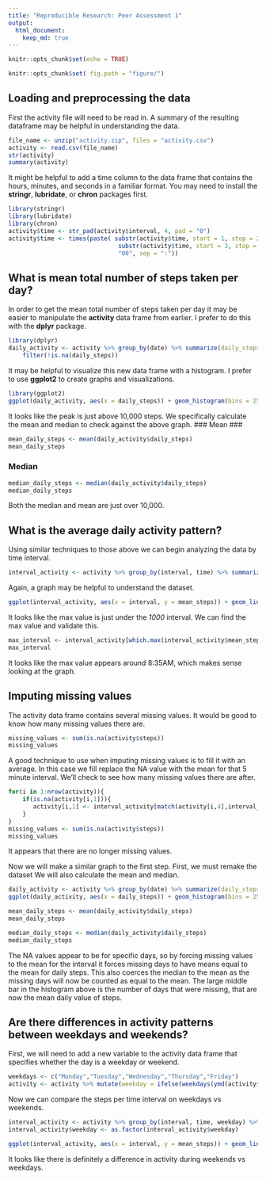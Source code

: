 ```yaml
---
title: "Reproducible Research: Peer Assessment 1"
output: 
  html_document:
    keep_md: true
---
```


```r

knitr::opts_chunk$set(echo = TRUE)

knitr::opts_chunk$set( fig.path = "figure/")
```

## Loading and preprocessing the data

First the activity file will need to be read in.  A summary of the resulting dataframe 
may be helpful in understanding the data.
```r
file_name <- unzip("activity.zip", files = "activity.csv")
activity <- read.csv(file_name)
str(activity)
summary(activity)
```

It might be helpful to add a time column to the data frame that contains the hours,
minutes, and seconds in a familiar format.  You may need to install the **stringr**,
**lubridate**, or **chron** packages first.
```r
library(stringr)
library(lubridate)
library(chron)
activity$time <- str_pad(activity$interval, 4, pad = "0")
activity$time <- times(paste( substr(activity$time, start = 1, stop = 2), 
                               substr(activity$time, start = 3, stop = 4), 
                               "00", sep = ":"))
```
## What is mean total number of steps taken per day?

In order to get the mean total number of steps taken per day it may be easier to 
manipulate the **activity** data frame from earlier.  I prefer to do this with
the **dplyr** package.
```r
library(dplyr)
daily_activity <- activity %>% group_by(date) %>% summarize(daily_steps = sum(steps)) %>%
    filter(!is.na(daily_steps))
```

It may be helpful to visualize this new data frame with a histogram.  I prefer to
use **ggplot2** to create graphs and visualizations.
```r
library(ggplot2)
ggplot(daily_activity, aes(x = daily_steps)) + geom_histogram(bins = 25)
```

It looks like the peak is just above 10,000 steps.  We specifically calculate the
mean and median to check against the above graph.
### Mean ###
```r
mean_daily_steps <- mean(daily_activity$daily_steps)
mean_daily_steps
```

### Median ###
```r
median_daily_steps <- median(daily_activity$daily_steps)
median_daily_steps
```

Both the median and mean are just over 10,000.

## What is the average daily activity pattern?

Using similar techniques to those above we can begin analyzing the data by time interval.
```r
interval_activity <- activity %>% group_by(interval, time) %>% summarize(mean_steps = mean(steps, na.rm = TRUE))
```

Again, a graph may be helpful to understand the dataset.
```r
ggplot(interval_activity, aes(x = interval, y = mean_steps)) + geom_line()
```

It looks like the max value is just under the *1000* interval.  We can find the 
max value and validate this.
```r
max_interval <- interval_activity[which.max(interval_activity$mean_steps),1:2]
max_interval

```
It looks like the max value appears around 8:35AM, which makes sense looking at the graph.

## Imputing missing values

The activity data frame contains several missing values.  It would be good to know
how many missing values there are.
```r
missing_values <- sum(is.na(activity$steps))
missing_values
```

A good technique to use when imputing missing values is to fill it with an average. 
In this case we fill replace the NA value with the mean for that 5 minute interval.
We'll check to see how many missing values there are after.
```r
for(i in 1:nrow(activity)){
    if(is.na(activity[i,1])){
       activity[i,1] <- interval_activity[match(activity[i,4],interval_activity$time),3]
    }
}
missing_values <- sum(is.na(activity$steps))
missing_values
```
It appears that there are no longer missing values.

Now we will make a similar graph to the first step.  First, we must remake the 
dataset We will also calculate the mean and median.
```r
daily_activity <- activity %>% group_by(date) %>% summarize(daily_steps = sum(steps))
ggplot(daily_activity, aes(x = daily_steps)) + geom_histogram(bins = 25)
```

```r
mean_daily_steps <- mean(daily_activity$daily_steps)
mean_daily_steps
```

```r
median_daily_steps <- median(daily_activity$daily_steps)
median_daily_steps
```
The NA values appear to be for specific days, so by forcing missing values to the mean for the interval it forces missing days to have means equal to the mean for daily steps.  This also coerces the median to the mean as the missing days will now be counted as equal to the mean.  The large middle bar in the histogram above is the number of days that were missing, that are now the mean daily value of steps.

## Are there differences in activity patterns between weekdays and weekends?

First, we will need to add a new variable to the activity data frame that specifies whether the day is a weekday or weekend.
```r
weekdays <- c("Monday","Tuesday","Wednesday","Thursday","Friday")
activity <- activity %>% mutate(weekday = ifelse(weekdays(ymd(activity$date)) %in% weekdays, "Weekday", "Weekend"))
```

Now we can compare the steps per time interval on weekdays vs weekends.
```r
interval_activity <- activity %>% group_by(interval, time, weekday) %>% summarize(mean_steps = mean(steps, na.rm = TRUE))
interval_activity$weekday <- as.factor(interval_activity$weekday)

ggplot(interval_activity, aes(x = interval, y = mean_steps)) + geom_line() + facet_wrap(interval_activity$weekday, nrow = 2)
```
It looks like there is definitely a difference in activity during weekends vs weekdays.
